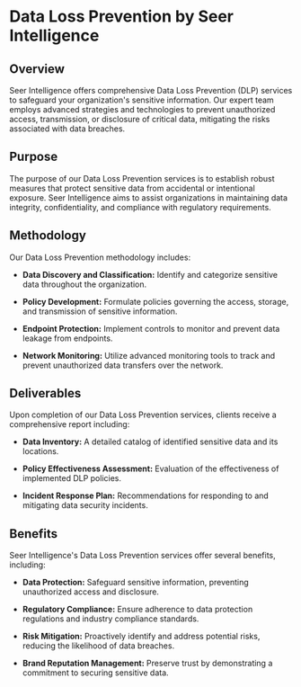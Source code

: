 # Data Loss Prevention by Seer Intelligence

## Overview

Seer Intelligence offers comprehensive Data Loss Prevention (DLP) services to safeguard your organization's sensitive information. Our expert team employs advanced strategies and technologies to prevent unauthorized access, transmission, or disclosure of critical data, mitigating the risks associated with data breaches.

## Purpose

The purpose of our Data Loss Prevention services is to establish robust measures that protect sensitive data from accidental or intentional exposure. Seer Intelligence aims to assist organizations in maintaining data integrity, confidentiality, and compliance with regulatory requirements.

## Methodology

Our Data Loss Prevention methodology includes:

- **Data Discovery and Classification:** Identify and categorize sensitive data throughout the organization.

- **Policy Development:** Formulate policies governing the access, storage, and transmission of sensitive information.

- **Endpoint Protection:** Implement controls to monitor and prevent data leakage from endpoints.

- **Network Monitoring:** Utilize advanced monitoring tools to track and prevent unauthorized data transfers over the network.

## Deliverables

Upon completion of our Data Loss Prevention services, clients receive a comprehensive report including:

- **Data Inventory:** A detailed catalog of identified sensitive data and its locations.

- **Policy Effectiveness Assessment:** Evaluation of the effectiveness of implemented DLP policies.

- **Incident Response Plan:** Recommendations for responding to and mitigating data security incidents.

## Benefits

Seer Intelligence's Data Loss Prevention services offer several benefits, including:

- **Data Protection:** Safeguard sensitive information, preventing unauthorized access and disclosure.

- **Regulatory Compliance:** Ensure adherence to data protection regulations and industry compliance standards.

- **Risk Mitigation:** Proactively identify and address potential risks, reducing the likelihood of data breaches.

- **Brand Reputation Management:** Preserve trust by demonstrating a commitment to securing sensitive data.

